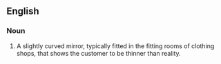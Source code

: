 ==English==

===Noun===
{{en-noun|sg=[[skinny]] [[mirror]]}}

#{{informal}} A slightly curved mirror, typically fitted in the fitting rooms of clothing shops, that shows the customer to be thinner than reality.